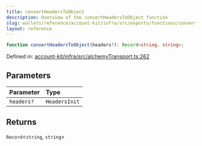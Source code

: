 ```yaml
---
title: convertHeadersToObject
description: Overview of the convertHeadersToObject function
slug: wallets/reference/account-kit/infra/src/exports/functions/convertHeadersToObject
layout: reference
---
```


```ts
function convertHeadersToObject(headers?): Record<string, string>;
```

Defined in: [account-kit/infra/src/alchemyTransport.ts:262](https://github.com/alchemyplatform/aa-sdk/blob/49e74eee8606f480b200b4612d00d950da8a8742/account-kit/infra/src/alchemyTransport.ts#L262)

## Parameters

| Parameter  | Type          |
| :--------- | :------------ |
| `headers?` | `HeadersInit` |

## Returns

`Record`\<`string`, `string`>
